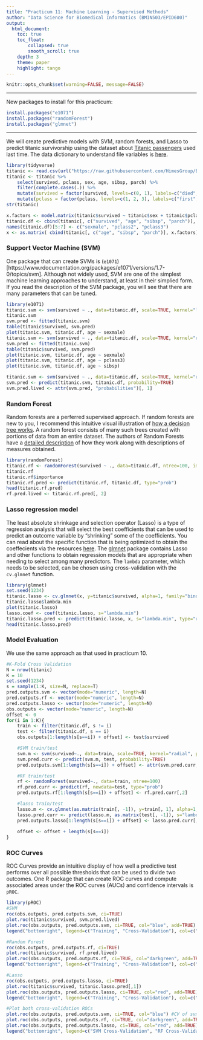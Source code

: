 ```yaml
---
title: "Practicum 11: Machine Learning - Supervised Methods"
author: "Data Science for Biomedical Informatics (BMIN503/EPID600)"
output: 
  html_document:
    toc: true
    toc_float: 
        collapsed: true
        smooth_scroll: true
    depth: 3 
    theme: paper 
    highlight: tango
---
```


```r
knitr::opts_chunk$set(warning=FALSE, message=FALSE)
```   
***
New packages to install for this practicum:
```r
install.packages("e1071")
install.packages("randomForest")
install.packages("glmnet")
```
***

We will create predictive models with SVM, random forests, and Lasso to predict titanic survivorship using the dataset about [Titanic passengers](http://biostat.mc.vanderbilt.edu/wiki/pub/Main/DataSets/titanic.html) used last time. The data dictionary to understand file variables is [here](https://github.com/HimesGroup/BMIN503/blob/master/DataFiles/titanic3.md). 

```r
library(tidyverse)
titanic <- read.csv(url("https://raw.githubusercontent.com/HimesGroup/BMIN503/master/DataFiles/titanic3.csv"), header=TRUE)
titanic <- titanic %>%
    select(survived, pclass, sex, age, sibsp, parch) %>%
    filter(complete.cases(.)) %>%
    mutate(survived = factor(survived, levels=c(0, 1), labels=c("died", "lived"))) %>%
    mutate(pclass = factor(pclass, levels=c(1, 2, 3), labels=c("first", "second", "third")))
str(titanic)

x.factors <- model.matrix(titanic$survived ~ titanic$sex + titanic$pclass)[, -1]
titanic.df <- cbind(titanic[, c("survived", "age", "sibsp", "parch")], x.factors)
names(titanic.df)[5:7] <- c("sexmale", "pclass2", "pclass3")
x <- as.matrix( cbind(titanic[, c("age", "sibsp", "parch")], x.factors) )
```


### Support Vector Machine (SVM) 
One package that can create SVMs is (`e1071`)[https://www.rdocumentation.org/packages/e1071/versions/1.7-0/topics/svm]. Although not widely used, SVM are one of the simplest machine learning approaches to understand, at least in their simplied form. If you read the description of the SVM package, you will see that there are many parameters that can be tuned.
```r
library(e1071)
titanic.svm <- svm(survived ~ ., data=titanic.df, scale=TRUE, kernel="linear")
titanic.svm
svm.pred <- fitted(titanic.svm)
table(titanic$survived, svm.pred)
plot(titanic.svm, titanic.df, age ~ sexmale) 
titanic.svm <- svm(survived ~ ., data=titanic.df, scale=TRUE, kernel="radial")
svm.pred <- fitted(titanic.svm)
table(titanic$survived, svm.pred)
plot(titanic.svm, titanic.df, age ~ sexmale) 
plot(titanic.svm, titanic.df, age ~ pclass3) 
plot(titanic.svm, titanic.df, age ~ sibsp) 

titanic.svm <- svm(survived ~ ., data=titanic.df, scale=TRUE, kernel="radial", probability=TRUE)
svm.pred <- predict(titanic.svm, titanic.df, probability=TRUE)
svm.pred.lived <- attr(svm.pred, "probabilities")[, 1]
```


### Random Forest 
Random forests are a perferred supervised approach. If random forests are new to you, I recommend this intuitive visual illustration of [how a decision tree works](http://www.r2d3.us/visual-intro-to-machine-learning-part-1/). A random forest consists of many such trees created with portions of data from an entire dataset. The authors of Random Forests have a [detailed description](https://www.stat.berkeley.edu/~breiman/RandomForests/cc_home.htm) of how they work along with descriptions of measures obtained. 
```r
library(randomForest)
titanic.rf <- randomForest(survived ~ ., data=titanic.df, ntree=100, importance=TRUE)
titanic.rf
titanic.rf$importance
titanic.rf.pred <- predict(titanic.rf, titanic.df, type="prob")
head(titanic.rf.pred)
rf.pred.lived <- titanic.rf.pred[, 2]
```


### Lasso regression model 
The least absolute shrinkage and selection operator (Lasso) is a type of regression analysis that will select the best coefficients that can be used to predict an outcome variable by "shrinking" some of the coefficients. You can read about the specific function that is being optimized to obtain the coeffecients via the resources [here](http://statweb.stanford.edu/~tibs/lasso.html). The [glmnet](https://cran.r-project.org/web/packages/glmnet/index.html) package contains Lasso and other functions to obtain regression models that are appropriate when needing to select among many predictors. The `lambda` parameter, which needs to be selected, can be chosen using cross-validation with the `cv.glmnet` function.
```r
library(glmnet)
set.seed(1234)
titanic.lasso <- cv.glmnet(x, y=titanic$survived, alpha=1, family="binomial")
titanic.lasso$lambda.min
plot(titanic.lasso)
lasso.coef <- coef(titanic.lasso, s="lambda.min")
titanic.lasso.pred <- predict(titanic.lasso, x, s="lambda.min", type="response")
head(titanic.lasso.pred)
```


### Model Evaluation 
We use the same approach as that used in practicum 10.
```r
#K-Fold Cross Validation
N = nrow(titanic)
K = 10
set.seed(1234)
s = sample(1:K, size=N, replace=T)
pred.outputs.svm <- vector(mode="numeric", length=N)
pred.outputs.rf <- vector(mode="numeric", length=N)
pred.outputs.lasso <- vector(mode="numeric", length=N)
obs.outputs <- vector(mode="numeric", length=N)
offset <- 0
for(i in 1:K){
	train <- filter(titanic.df, s != i)
	test <- filter(titanic.df, s == i)
    obs.outputs[1:length(s[s==i]) + offset] <- test$survived

    #SVM train/test
    svm.m <- svm(survived~., data=train, scale=TRUE, kernel="radial", probability=TRUE)
	svm.pred.curr <- predict(svm.m, test, probability=TRUE) 
	pred.outputs.svm[1:length(s[s==i]) + offset] <- attr(svm.pred.curr, "probabilities")[,1]

    #RF train/test
    rf <- randomForest(survived~., data=train, ntree=100)
	rf.pred.curr <- predict(rf, newdata=test, type="prob") 
	pred.outputs.rf[1:length(s[s==i]) + offset] <- rf.pred.curr[,2]

	#lasso train/test
    lasso.m <- cv.glmnet(as.matrix(train[, -1]), y=train[, 1], alpha=1, family="binomial")
    lasso.pred.curr <- predict(lasso.m, as.matrix(test[, -1]), s="lambda.min", type="response")
	pred.outputs.lasso[1:length(s[s==i]) + offset] <- lasso.pred.curr[,1]
	
	offset <- offset + length(s[s==i])
}
```



### ROC Curves
ROC Curves provide an intuitive display of how well a predictive test performs over all possible thresholds that can be used to divide two outcomes. One R package that can create ROC curves and compute associated areas under the ROC curves (AUCs) and confidence intervals is `pROC`.
```r
library(pROC)
#SVM
roc(obs.outputs, pred.outputs.svm, ci=TRUE)
plot.roc(titanic$survived, svm.pred.lived)
plot.roc(obs.outputs, pred.outputs.svm, ci=TRUE, col="blue", add=TRUE)
legend("bottomright", legend=c("Training", "Cross-Validation"), col=c("black", "blue"), lwd=1)

#Random Forest
roc(obs.outputs, pred.outputs.rf, ci=TRUE)
plot.roc(titanic$survived, rf.pred.lived)
plot.roc(obs.outputs, pred.outputs.rf, ci=TRUE, col="darkgreen", add=TRUE)
legend("bottomright", legend=c("Training", "Cross-Validation"), col=c("black", "darkgreen"), lwd=1)

#Lasso
roc(obs.outputs, pred.outputs.lasso, ci=TRUE)
plot.roc(titanic$survived, titanic.lasso.pred[,1])
plot.roc(obs.outputs, pred.outputs.lasso, ci=TRUE, col="red", add=TRUE)
legend("bottomright", legend=c("Training", "Cross-Validation"), col=c("black", "red"), lwd=1)

#Plot both cross-validation ROCs
plot.roc(obs.outputs, pred.outputs.svm, ci=TRUE, col="blue") #CV of svm
plot.roc(obs.outputs, pred.outputs.rf, ci=TRUE, col="darkgreen", add=TRUE) #CV of rf
plot.roc(obs.outputs, pred.outputs.lasso, ci=TRUE, col="red", add=TRUE) #CV of lasso
legend("bottomright", legend=c("SVM Cross-Validation", "RF Cross-Validation", "Lasso Cross-Validation"), col=c("blue", "darkgreen", "red"), lwd=2)
```

